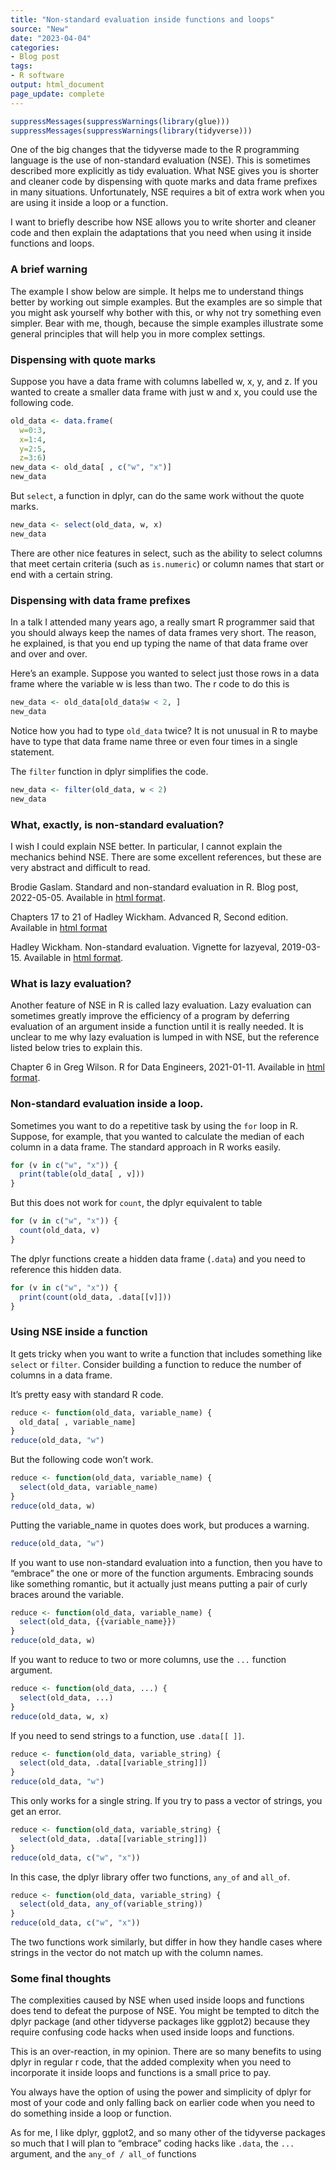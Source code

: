 ```yaml
---
title: "Non-standard evaluation inside functions and loops"
source: "New"
date: "2023-04-04"
categories:
- Blog post
tags:
- R software
output: html_document
page_update: complete
---
```


```r
suppressMessages(suppressWarnings(library(glue)))
suppressMessages(suppressWarnings(library(tidyverse)))
```

One of the big changes that the tidyverse made to the R programming language is the use of non-standard evaluation (NSE). This is sometimes described more explicitly as tidy evaluation. What NSE gives you is shorter and cleaner code by dispensing with quote marks and data frame prefixes in many situations. Unfortunately, NSE requires a bit of extra work when you are using it inside a loop or a function.

I want to briefly describe how NSE allows you to write shorter and cleaner code and then explain the adaptations that you need when using it inside functions and loops.

<!---more--->

### A brief warning

The example I show below are simple. It helps me to understand things better by working out simple examples. But the examples are so simple that you might ask yourself why bother with this, or why not try something even simpler. Bear with me, though, because the simple examples illustrate some general principles that will help you in more complex settings.

### Dispensing with quote marks

Suppose you have a data frame with columns labelled w, x, y, and z. If you wanted to create a smaller data frame with just w and x, you could use the following code.

```r
old_data <- data.frame(
  w=0:3,
  x=1:4,
  y=2:5,
  z=3:6)
new_data <- old_data[ , c("w", "x")]
new_data
```

But `select`, a function in dplyr, can do the same work without the quote marks.

```r
new_data <- select(old_data, w, x)
new_data
```

There are other nice features in select, such as the ability to select columns that meet certain criteria (such as `is.numeric`) or column names that start or end with a certain string.

### Dispensing with data frame prefixes

In a talk I attended many years ago, a really smart R programmer said that you should always keep the names of data frames very short. The reason, he explained, is that you end up typing the name of that data frame over and over and over. 

Here's an example. Suppose you wanted to select just those rows in a data frame where the variable w is less than two. The r code to do this is

```r
new_data <- old_data[old_data$w < 2, ]
new_data
```

Notice how you had to type `old_data` twice? It is not unusual in R to maybe have to type that data frame name three or even four times in a single statement.

The `filter` function in dplyr simplifies the code.

```r
new_data <- filter(old_data, w < 2)
new_data
```

### What, exactly, is non-standard evaluation?

I wish I could explain NSE better. In particular, I cannot explain the mechanics behind NSE. There are some excellent references, but these are very abstract and difficult to read.

Brodie Gaslam. Standard and non-standard evaluation in R. Blog post, 2022-05-05. Available in [html format][gas1].

Chapters 17 to 21 of Hadley Wickham. Advanced R, Second edition. Available in [html format][wic1]

Hadley Wickham. Non-standard evaluation. Vignette for lazyeval, 2019-03-15. Available in [html format][wic2].

[gas1]: https://www.brodieg.com/2020/05/05/on-nse/
[wic1]: https://adv-r.hadley.nz/index.html
[wic2]: https://cran.r-project.org/web/packages/lazyeval/vignettes/lazyeval.html

### What is lazy evaluation?

Another feature of NSE in R is called lazy evaluation. Lazy evaluation can sometimes greatly improve the efficiency of a program by deferring evaluation of an argument inside a function until it is really needed. It is unclear to me why lazy evaluation is lumped in with NSE, but the reference listed below tries to explain this.

Chapter 6 in Greg Wilson. R for Data Engineers, 2021-01-11. Available in [html format][wil1].

[wil1]: https://tidynomicon.github.io/tidynomicon/nse.html

### Non-standard evaluation inside a loop.

Sometimes you want to do a repetitive task by using the `for` loop in R. Suppose, for example, that you wanted to calculate the median of each column in a data frame. The standard approach in R works easily.

```r
for (v in c("w", "x")) {
  print(table(old_data[ , v]))
}
```

But this does not work for `count`, the dplyr equivalent to table

```r
for (v in c("w", "x")) {
  count(old_data, v)
}
```

The dplyr functions create a hidden data frame (`.data`) and you need to reference this hidden data.

```r
for (v in c("w", "x")) {
  print(count(old_data, .data[[v]]))
}
```

### Using NSE inside a function

It gets tricky when you want to write a function that includes something like `select` or `filter`. Consider building a function to reduce the number of columns in a data frame. 

It's pretty easy with standard R code.

```r
reduce <- function(old_data, variable_name) {
  old_data[ , variable_name]
}
reduce(old_data, "w")
```

But the following code won't work.

```r
reduce <- function(old_data, variable_name) {
  select(old_data, variable_name)
}
reduce(old_data, w)
```

Putting the variable_name in quotes does work, but produces a warning.

```r
reduce(old_data, "w")
```

If you want to use non-standard evaluation into a function, then you have to "embrace" the one or more of the function arguments. Embracing sounds like something romantic, but it actually just means putting a pair of curly braces around the variable.

```r
reduce <- function(old_data, variable_name) {
  select(old_data, {{variable_name}})
}
reduce(old_data, w)
```

If you want to reduce to two or more columns, use the `...` function argument.

```r
reduce <- function(old_data, ...) {
  select(old_data, ...)
}
reduce(old_data, w, x)
```

If you need to send strings to a function, use `.data[[ ]]`.

```r
reduce <- function(old_data, variable_string) {
  select(old_data, .data[[variable_string]])
}
reduce(old_data, "w")
```

This only works for a single string. If you try to pass a vector of strings, you get an error.

```r
reduce <- function(old_data, variable_string) {
  select(old_data, .data[[variable_string]])
}
reduce(old_data, c("w", "x"))
```

In this case, the dplyr library offer two functions, `any_of` and `all_of`.

```r
reduce <- function(old_data, variable_string) {
  select(old_data, any_of(variable_string))
}
reduce(old_data, c("w", "x"))
```

The two functions work similarly, but differ in how they handle cases where strings in the vector do not match up with the column names.

### Some final thoughts

The complexities caused by NSE when used inside loops and functions does tend to defeat the purpose of NSE. You might be tempted to ditch the dplyr package (and other tidyverse packages like ggplot2) because they require confusing code hacks when used inside loops and functions.

This is an over-reaction, in my opinion. There are so many benefits to using dplyr in regular r code, that the added complexity when you need to incorporate it inside loops and functions is a small price to pay.

You always have the option of using the power and simplicity of dplyr for most of your code and only falling back on earlier code when you need to do something inside a loop or function.

As for me, I like dplyr, ggplot2, and so many other of the tidyverse packages so much that I will plan to "embrace" coding hacks like `.data`, the `...` argument, and the `any_of / all_of` functions
